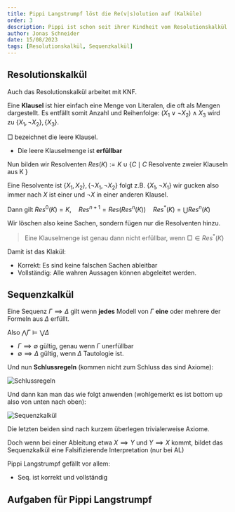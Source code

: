 ```yaml
---
title: Pippi Langstrumpf löst die Re(v|s)olution auf (Kalküle)
order: 3
description: Pippi ist schon seit ihrer Kindheit vom Resolutionskalkül begeistert
author: Jonas Schneider
date: 15/08/2023
tags: [Resolutionskalkül, Sequenzkalkül]
---
```


## Resolutionskalkül

Auch das Resolutionskalkül arbeitet mit KNF.

Eine **Klausel** ist hier einfach eine Menge von Literalen, die oft als Mengen
dargestellt. Es entfällt somit Anzahl und Reihenfolge: $(X_1 \lor \lnot X_2)
\land X_3$ wird zu $\{X_1, \lnot X_2\}, \{X_3\}$.

$\Box$ bezeichnet die leere Klausel.

- Die leere Klauselmenge ist **erfüllbar**

Nun bilden wir Resolventen $Res(K) := K \cup \{C \mid C$ 
Resolvente zweier Klauseln aus K $\}$

Eine Resolvente ist $\{X_1, X_2\}, \{\lnot X_1, \lnot X_2\}$ folgt 
z.B. $\{X_1, \lnot X_1\}$ wir gucken also immer nach $X$ ist einer und $\lnot X$ 
in einer anderen Klausel.

Dann gilt $Res^0(K) = K, \quad Res^{n+1} = Res(Res^n(K))
\quad Res^*(K) = \bigcup Res^n(K)$

Wir löschen also keine Sachen, sondern fügen nur die Resolventen hinzu.

> Eine Klauselmenge ist genau dann nicht erfüllbar, wenn $\Box \in Res^*(K)$

Damit ist das Klakül:

- Korrekt: Es sind keine falschen Sachen ableitbar
- Vollständig: Alle wahren Aussagen können abgeleitet werden.

## Sequenzkalkül

Eine Sequenz $\Gamma \implies \Delta$ gilt wenn **jedes** Modell von $\Gamma$ 
**eine** oder mehrere der Formeln aus $\Delta$ erfüllt.

Also $\bigwedge \Gamma \models \bigvee \Delta$

- $\Gamma \implies \emptyset$ gültig, genau wenn $\Gamma$ unerfüllbar
- $\emptyset \implies \Delta$ gültig, wenn $\Delta$ Tautologie ist.

Und nun **Schlussregeln** (kommen nicht zum Schluss das sind Axiome):

![Schlussregeln](/summary-assets/cigol/malo/assets/as_schlussregeln.png)

Und dann kan man das wie folgt anwenden (wohlgemerkt es ist bottom up also von
 unten nach oben): 

![Sequenzkalkül](/summary-assets/cigol/malo/assets/as_seqkalkül.png)

Die letzten beiden sind nach kurzem überlegen trivialerweise Axiome.

Doch wenn bei einer Ableitung etwa $X \implies Y$ und $Y \implies X$ kommt,
 bildet das Sequenzkalkül eine Falsifizierende Interpretation (nur bei AL)

Pippi Langstrumpf gefällt vor allem:

- Seq. ist korrekt und vollständig

## Aufgaben für Pippi Langstrumpf



